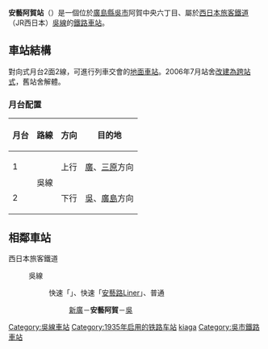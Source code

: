 {{日本車站資訊
|公司色 = #0072bc
|文字色 = 
|站名 = 安藝阿賀站
|圖片 = 
|pxl = 
|圖片說明 =
|日文原名 =安芸阿賀
|平假名 =あきあが
|羅馬拼音 =Aki-Aga
|副站名 = 
|所屬公司 = [[西日本旅客鐵道|西日本旅客鐵道]]（JR西日本）
|電報略號 = アア
|車站編號 =
|所在地 = [[廣島縣|廣島縣]][[吳市|吳市]]阿賀中央六丁目3-1
|車站構造 = [[地面車站|地面車站]]（[[跨站式站房|跨站式站房]]）
|月台配置 = 2面2線
|啟用年月日 = 1935年（[[昭和|昭和]]10年）3月24日
|廢站年月日 = 
|乘客人數 =2,673
|上下車人次 =
|統計年度 =2013年
|轉車 =
|備註 =業務委託站<br/>設有[[綠窗口|綠窗口]]
|全寬備註 = 
|adjacent = {{Adjacent stations|system=西日本旅客鐵道|line=HY|left=新廣|right=吳|note-left=JR-Y16<br>1.4km|note-mid=JR-Y15<br>距離[[三原站_(日本)|三原]]62.9km|note-right=JR-Y14<br>4.1km}}
}}
'''安藝阿賀站'''（{{jpn|j=安芸阿賀駅|hg=あきあがえき|rm=Akiaga eki|f=y}}）是一個位於[[廣島縣|廣島縣]][[吳市|吳市]]阿賀中央六丁目、屬於[[西日本旅客鐵道|西日本旅客鐵道]]（JR西日本）[[吳線|吳線]]的[[鐵路車站|鐵路車站]]。
== 車站結構 ==
對向式月台2面2線，可進行列車交會的[[地面車站|地面車站]]。2006年7月站舍[[跨站式站房|改建為跨站式]]，舊站舍解體。
=== 月台配置 ===
{| rules="rows" class="wikitable"
!月台<!-- 事業者側による呼称 --->!!路線!!方向!!目的地
|-
! 1
|rowspan=2|{{JR西路線記號|H|Y}} 吳線
| style="text-align:center" | 上行
|[[廣站|廣]]、[[三原站_(日本)|三原]]方向
|-
! 2
| style="text-align:center" | 下行
|[[吳站|吳]]、[[廣島站|廣島]]方向
|}
== 相鄰車站 ==
; 西日本旅客鐵道
: {{JR西路線記號|H|Y}} 吳線
:: {{color|#f60|■}}快速「{{link-ja|通勤Liner號列車|通勤ライナー (列車)|通勤Liner}}」、{{color|#f60|■}}快速「[[安藝路Liner|安藝路Liner]]」、{{color|#999|■}}普通
::: [[新廣站|新廣]]－'''安藝阿賀'''－[[吳站|吳]]

{{吳線}}
{{Japan-rail-stub}}
{{DEFAULTSORT:Aki-Aga}}
[[Category:吳線車站|Category:吳線車站]]
[[Category:1935年启用的铁路车站|Category:1935年启用的铁路车站]]
[[Category:日本鐵路車站_A|kiaga]]
[[Category:吳市鐵路車站|Category:吳市鐵路車站]]